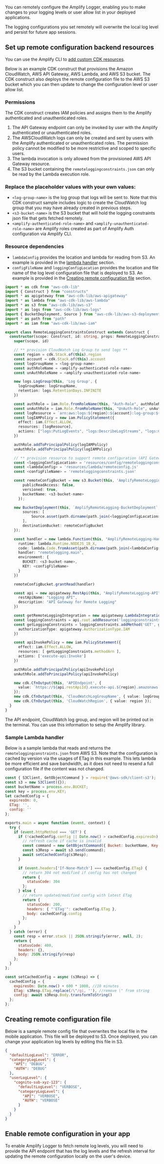 You can remotely configure the Amplify Logger, enabling you to make changes to your logging levels or user allow list in your deployed applications.

<Callout>
  The logging configurations you set remotely will overwrite the local log level
  and persist for future app sessions.
</Callout>

## Set up remote configuration backend resources

<Callout>

You can use the Amplify CLI to [add custom CDK resources](/[platform]/tools/cli/custom/cdk/).

</Callout>

Below is an example CDK construct that provisions the Amazon CloudWatch, AWS API Gateway, AWS Lambda, and AWS S3 bucket. The CDK construct also deploys the remote configuration file to the AWS S3 bucket which you can then update to change the configuration level or user allow list.

### Permissions

The CDK construct creates IAM policies and assigns them to the Amplify authenticated and unauthenticated roles.

1. The API Gateway endpoint can only be invoked by user with the Amplify authenticated or unauthenticated roles.
2. The AWSCloudWatch logs can only be created and sent by users with the Amplify authenticated or unauthenticated roles. The permission policy cannot be modified to be more restrictive and scoped to specific users.
3. The lambda invocation is only allowed from the provisioned AWS API Gateway resource.
4. The S3 bucket containing the `remoteloggingconstraints.json` can only be read by the Lambda execution role.

### Replace the placeholder values with your own values:

- `<log-group-name>` is the log group that logs will be sent to. Note that this CDK construct sample includes logic to create the CloudWatch log group that you may have already created in previous steps.
- `<s3-bucket-name>` is the S3 bucket that will hold the logging constraints json file that gets fetched remotely.
- `<amplify-authenticated-role-name>` and `<amplify-unauthenticated-role-name>` are Amplify roles created as part of Amplify Auth configuration via Amplify CLI.

### Resource dependencies

- `lambdaConfig` provides the location and lambda for reading from S3. An example is provided in the [lambda handler](#sample-lambda-handler) section.
- `configFileName` and `loggingConfigLocation` provides the location and file name of the log level configuration file that is deployed to S3. An example is provided in the [Creating remote configuration file](#creating-remote-configuration-file) section.

```ts
import * as cdk from "aws-cdk-lib"
import { Construct } from "constructs"
import * as apigateway from "aws-cdk-lib/aws-apigateway"
import * as lambda from "aws-cdk-lib/aws-lambda"
import * as s3 from "aws-cdk-lib/aws-s3"
import * as logs from "aws-cdk-lib/aws-logs"
import { BucketDeployment, Source } from "aws-cdk-lib/aws-s3-deployment"
import * as path from "path"
import * as iam from "aws-cdk-lib/aws-iam"

export class RemoteLoggingConstraintsConstruct extends Construct {
  constructor(scope: Construct, id: string, props: RemoteLoggingConstraintProps) {
    super(scope, id)

    // ** provision CloudWatch Log Group to send logs **
    const region = cdk.Stack.of(this).region
    const account = cdk.Stack.of(this).account
    const logGroupName = <log-group-name>
    const authRoleName = <amplify-authenticated-role-name>
    const unAuthRoleName = <amplify-unauthenticated-role-name>

    new logs.LogGroup(this, 'Log Group', {
      logGroupName: logGroupName,
      retention: logs.RetentionDays.INFINITE
    })

    const authRole = iam.Role.fromRoleName(this, "Auth-Role", authRoleName)
    const unAuthRole = iam.Role.fromRoleName(this, "UnAuth-Role", unAuthRoleName)
    const logResource = `arn:aws:logs:${region}:${account}:log-group:${logGroupName}:log-stream:*`
    const logIAMPolicy = new iam.PolicyStatement({
      effect: iam.Effect.ALLOW,
      resources: [logResource],
      actions: ["logs:PutLogEvents", "logs:DescribeLogStreams", "logs:CreateLogStream"]
    })

    authRole.addToPrincipalPolicy(logIAMPolicy)
    unAuthRole.addToPrincipalPolicy(logIAMPolicy)

    // ** provision resource to support remote configuration (API Gateway, S3 bucket, and Lambda) **
    const <loggingConfigLocation> = 'resources/config/remoteloggingconstraints.json'
    const <lambdaConfig> = 'resources/lambda/remoteconfig.js'
    const <configFileName> = 'remoteloggingconstraints.json'

    const remoteConfigBucket = new s3.Bucket(this, 'AmplifyRemoteLogging-Bucket', {
        publicReadAccess: false,
        versioned: true,
        bucketName: <s3-bucket-name>
      });

    new BucketDeployment(this, `AmplifyRemoteLogging-BucketDeployment`, {
        sources: [
            Source.asset(path.dirname(path.join(<loggingConfigLocation>))),
        ],
        destinationBucket: remoteConfigBucket
    });

    const handler = new lambda.Function(this, "AmplifyRemoteLogging-Handler", {
      runtime: lambda.Runtime.NODEJS_18_X,
      code: lambda.Code.fromAsset(path.dirname(path.join(<lambdaConfig>))),
      handler: "remotelogging.main",
      environment: {
        BUCKET: <s3-bucket-name>,
        KEY: <configFileName>
      }
    })

    remoteConfigBucket.grantRead(handler)

    const api = new apigateway.RestApi(this, "AmplifyRemoteLogging-API", {
      restApiName: "Logging API",
      description: "API Gateway for Remote Logging"
    })

    const getRemoteLoggingIntegration = new apigateway.LambdaIntegration(handler)
    const loggingConstraints = api.root.addResource('loggingconstraints')
    const getLoggingConstraints = loggingConstraints.addMethod('GET', getRemoteLoggingIntegration, {
      authorizationType: apigateway.AuthorizationType.IAM
    })

    const apiInvokePolicy = new iam.PolicyStatement({
      effect: iam.Effect.ALLOW,
      resources: [ getLoggingConstraints.methodArn ],
      actions: ['execute-api:Invoke']
    })

    authRole.addToPrincipalPolicy(apiInvokePolicy)
    unAuthRole.addToPrincipalPolicy(apiInvokePolicy)

    new cdk.CfnOutput(this, 'APIEndpoint', {
      value: `https://${api.restApiId}.execute-api.${region}.amazonaws.com/prod/loggingconstraints`,
    });
    new cdk.CfnOutput(this, 'CloudWatchLogGroupName', { value: logGroupName });
    new cdk.CfnOutput(this, 'CloudWatchRegion', { value: region });
  }
}
```

The API endpoint, CloudWatch log group, and region will be printed out in the terminal. You can use this information to setup the Amplify library.

### Sample Lambda handler

Below is a sample lambda that reads and returns the `remoteloggingconstraints.json` from AWS S3. Note that the configuration is cached by version via the usages of ETag in this example. This lets lambda be more efficient and save bandwidth, as it does not need to resend a full configuration file if the content was not changed.

```js
const { S3Client, GetObjectCommand } = require('@aws-sdk/client-s3');
const s3 = new S3Client({});
const bucketName = process.env.BUCKET;
const key = process.env.KEY;
let cachedConfig = {
  expiresOn: 0,
  ETag: '',
  config: ''
};

exports.main = async function (event, context) {
  try {
    if (event.httpMethod === 'GET') {
      if (!cachedConfig.config || Date.now() > cachedConfig.expiresOn) {
        // refresh cache if cache is invalid
        const command = new GetObjectCommand({ Bucket: bucketName, Key: key });
        const s3Resp = await s3.send(command);
        await setCachedConfig(s3Resp);
      }

      if (event.headers['If-None-Match'] === cachedConfig.ETag) {
        // return 304 not modified if config has not changed
        return {
          statusCode: 304
        };
      } else {
        // return updated/modified config with latest ETag
        return {
          statusCode: 200,
          headers: { "'ETag'": cachedConfig.ETag },
          body: cachedConfig.config
        };
      }
    }
  } catch (error) {
    const resp = error.stack || JSON.stringify(error, null, 2);
    return {
      statusCode: 400,
      headers: {},
      body: JSON.stringify(resp)
    };
  }
};

const setCachedConfig = async (s3Resp) => {
  cachedConfig = {
    expiresOn: Date.now() + 600 * 1000, //10 minutes
    ETag: s3Resp.ETag.replace(/\"/gi, ''), //remove \" from string
    config: await s3Resp.Body.transformToString()
  };
};
```

## Creating remote configuration file

Below is a sample remote config file that overwrites the local file in the mobile application. This file will be deployed to S3. Once deployed, you can change your application log levels by editing this file in S3.

```json
{
  "defaultLogLevel": "ERROR",
  "categoryLogLevel": {
    "API": "DEBUG",
    "AUTH": "DEBUG"
  },
  "userLogLevel": {
    "cognito-sub-xyz-123": {
      "defaultLogLevel": "VERBOSE",
      "categoryLogLevel": {
        "API": "VERBOSE",
        "AUTH": "VERBOSE"
      }
    }
  }
}
```

## Enable remote configuration in your app

To enable Amplify Logger to fetch remote log levels, you will need to provide the API endpoint that has the log levels and the refresh interval for updating the remote configuration locally on the user's device.


<BlockSwitcher>
  <Block name="With Configuration File">
    <Fragments fragments={{all: remoteConfigProvider}}/>
  </Block>

  <Block name="With Code">
    <Fragments
      fragments={{
        swift: iosRemoteConfigProvider,
        android: androidRemoteConfigProvider
      }}
    />
  </Block>
</BlockSwitcher>
